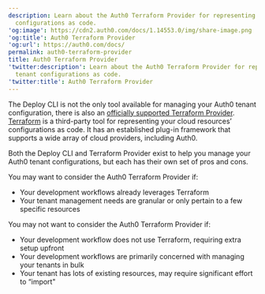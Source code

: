 ```yaml
---
description: Learn about the Auth0 Terraform Provider for representing your tenant
  configurations as code.
'og:image': https://cdn2.auth0.com/docs/1.14553.0/img/share-image.png
'og:title': Auth0 Terraform Provider
'og:url': https://auth0.com/docs/
permalink: auth0-terraform-provider
title: Auth0 Terraform Provider
'twitter:description': Learn about the Auth0 Terraform Provider for representing your
  tenant configurations as code.
'twitter:title': Auth0 Terraform Provider
---
```

The Deploy CLI is not the only tool available for managing your Auth0 tenant configuration, there is also an [officially supported Terraform Provider](https://github.com/auth0/terraform-provider-auth0). [Terraform](https://terraform.io/) is a third-party tool for representing your cloud resources’ configurations as code. It has an established plug-in framework that supports a wide array of cloud providers, including Auth0.

Both the Deploy CLI and Terraform Provider exist to help you manage your Auth0 tenant configurations, but each has their own set of pros and cons.

You may want to consider the Auth0 Terraform Provider if:

* Your development workflows already leverages Terraform
* Your tenant management needs are granular or only pertain to a few specific resources

You may not want to consider the Auth0 Terraform Provider if:

* Your development workflow does not use Terraform, requiring extra setup upfront
* Your development workflows are primarily concerned with managing your tenants in bulk
* Your tenant has lots of existing resources, may require significant effort to “import"